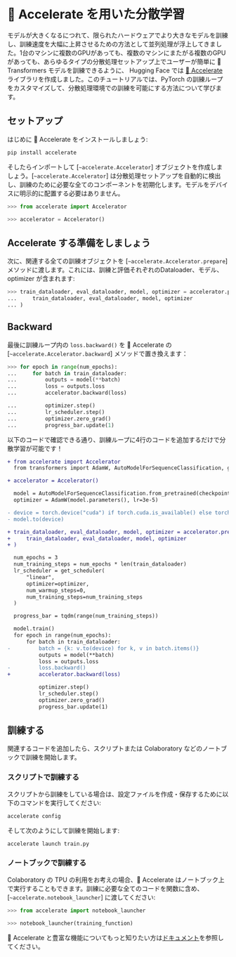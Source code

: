 <!--Copyright 2022 The HuggingFace Team. All rights reserved.

Licensed under the Apache License, Version 2.0 (the "License"); you may not use this file except in compliance with
the License. You may obtain a copy of the License at

http://www.apache.org/licenses/LICENSE-2.0

Unless required by applicable law or agreed to in writing, software distributed under the License is distributed on
an "AS IS" BASIS, WITHOUT WARRANTIES OR CONDITIONS OF ANY KIND, either express or implied. See the License for the
specific language governing permissions and limitations under the License.
-->

# 🤗 Accelerate を用いた分散学習

モデルが大きくなるにつれて、限られたハードウェアでより大きなモデルを訓練し、訓練速度を大幅に上昇させるための方法として並列処理が浮上してきました。1台のマシンに複数のGPUがあっても、複数のマシンにまたがる複数のGPUがあっても、あらゆるタイプの分散処理セットアップ上でユーザーが簡単に 🤗 Transformers モデルを訓練できるように、 Hugging Face では [🤗 Accelerate](https://huggingface.co/docs/accelerate) ライブラリを作成しました。このチュートリアルでは、PyTorch の訓練ループをカスタマイズして、分散処理環境での訓練を可能にする方法について学びます。

## セットアップ

はじめに 🤗 Accelerate をインストールしましょう:

```bash
pip install accelerate
```

そしたらインポートして [`~accelerate.Accelerator`] オブジェクトを作成しましょう。[`~accelerate.Accelerator`] は分散処理セットアップを自動的に検出し、訓練のために必要な全てのコンポーネントを初期化します。モデルをデバイスに明示的に配置する必要はありません。

```py
>>> from accelerate import Accelerator

>>> accelerator = Accelerator()
```

## Accelerate する準備をしましょう

次に、関連する全ての訓練オブジェクトを [`~accelerate.Accelerator.prepare`] メソッドに渡します。これには、訓練と評価それぞれのDataloader、モデル、optimizer が含まれます:

```py
>>> train_dataloader, eval_dataloader, model, optimizer = accelerator.prepare(
...     train_dataloader, eval_dataloader, model, optimizer
... )
```

## Backward

最後に訓練ループ内の `loss.backward()` を 🤗 Accelerate の [`~accelerate.Accelerator.backward`] メソッドで置き換えます：

```py
>>> for epoch in range(num_epochs):
...     for batch in train_dataloader:
...         outputs = model(**batch)
...         loss = outputs.loss
...         accelerator.backward(loss)

...         optimizer.step()
...         lr_scheduler.step()
...         optimizer.zero_grad()
...         progress_bar.update(1)
```

以下のコードで確認できる通り、訓練ループに4行のコードを追加するだけで分散学習が可能です！

```diff
+ from accelerate import Accelerator
  from transformers import AdamW, AutoModelForSequenceClassification, get_scheduler

+ accelerator = Accelerator()

  model = AutoModelForSequenceClassification.from_pretrained(checkpoint, num_labels=2)
  optimizer = AdamW(model.parameters(), lr=3e-5)

- device = torch.device("cuda") if torch.cuda.is_available() else torch.device("cpu")
- model.to(device)

+ train_dataloader, eval_dataloader, model, optimizer = accelerator.prepare(
+     train_dataloader, eval_dataloader, model, optimizer
+ )

  num_epochs = 3
  num_training_steps = num_epochs * len(train_dataloader)
  lr_scheduler = get_scheduler(
      "linear",
      optimizer=optimizer,
      num_warmup_steps=0,
      num_training_steps=num_training_steps
  )

  progress_bar = tqdm(range(num_training_steps))

  model.train()
  for epoch in range(num_epochs):
      for batch in train_dataloader:
-         batch = {k: v.to(device) for k, v in batch.items()}
          outputs = model(**batch)
          loss = outputs.loss
-         loss.backward()
+         accelerator.backward(loss)

          optimizer.step()
          lr_scheduler.step()
          optimizer.zero_grad()
          progress_bar.update(1)
```

## 訓練する

関連するコードを追加したら、スクリプトまたは Colaboratory などのノートブックで訓練を開始します。

### スクリプトで訓練する

スクリプトから訓練をしている場合は、設定ファイルを作成・保存するために以下のコマンドを実行してください:

```bash
accelerate config
```

そして次のようにして訓練を開始します:

```bash
accelerate launch train.py
```

### ノートブックで訓練する

Colaboratory の TPU の利用をお考えの場合、🤗 Accelerate はノートブック上で実行することもできます。訓練に必要な全てのコードを関数に含め、[`~accelerate.notebook_launcher`] に渡してください:

```py
>>> from accelerate import notebook_launcher

>>> notebook_launcher(training_function)
```

🤗 Accelerate と豊富な機能についてもっと知りたい方は[ドキュメント](https://huggingface.co/docs/accelerate)を参照してください。
